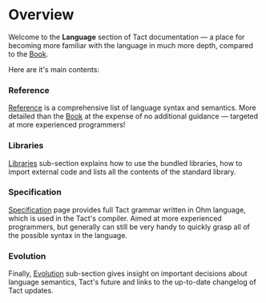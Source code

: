 # Overview


Welcome to the **Language** section of Tact documentation — a place for becoming more familiar with the language in much more depth, compared to the [Book](/book).

Here are it's main contents:

<Steps>

### Reference

[Reference](/language/ref/common) is a comprehensive list of language syntax and semantics. More detailed than the [Book](/book) at the expense of no additional guidance — targeted at more experienced programmers!

<Cards>
  <Cards.Card
    arrow
    title="Go to the Reference"
    href="/language/ref/common"
  />
</Cards>

### Libraries

[Libraries](/language/libs/overview) sub-section explains how to use the bundled libraries, how to import external code and lists all the contents of the standard library.

<Cards>
  <Cards.Card
    arrow
    title="Go to the Libraries"
    href="/language/libs/overview"
  />
</Cards>

### Specification

[Specification](/language/spec) page provides full Tact grammar written in Ohm language, which is used in the Tact's compiler. Aimed at more experienced programmers, but generally can still be very handy to quickly grasp all of the possible syntax in the language.

<Cards>
  <Cards.Card
    arrow
    title="Go to the Specification"
    href="/language/spec"
  />
</Cards>

### Evolution

Finally, [Evolution](/language/evolution/overview) sub-section gives insight on important decisions about language semantics, Tact's future and links to the up-to-date changelog of Tact updates.

<Cards>
  <Cards.Card
    arrow
    title="Go to the Evolution"
    href="/language/evolution/overview"
  />
</Cards>

</Steps>
